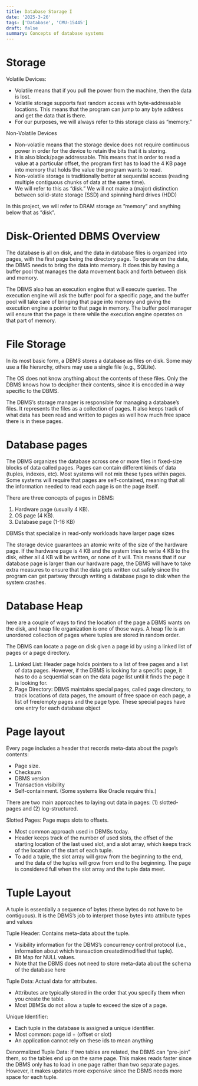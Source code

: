 ```yaml
---
title: Database Storage I
date: '2025-3-26'
tags: ['Database', 'CMU-15445']
draft: false
summary: Concepts of database systems
---
```

# Storage

Volatile Devices: 
- Volatile means that if you pull the power from the machine, then the data is lost.
- Volatile storage supports fast random access with byte-addressable locations. This means that the program can jump to any byte address and get the data that is there.
- For our purposes, we will always refer to this storage class as “memory.”

Non-Volatile Devices
- Non-volatile means that the storage device does not require continuous power in order for the device to retain the bits that it is storing.
- It is also block/page addressable. This means that in order to read a value at a particular offset, the program first has to load the 4 KB page into memory that holds the value the program wants to read.
- Non-volatile storage is traditionally better at sequential access (reading multiple contiguous chunks of data at the same time).
- We will refer to this as “disk.” We will not make a (major) distinction between solid-state storage (SSD) and spinning hard drives (HDD)

In this project, we will refer to DRAM storage as ”memory” and anything below that as ”disk”.


# Disk-Oriented DBMS Overview
The database is all on disk, and the data in database files is organized into pages, with the first page being the directory page. To operate on the data, the DBMS needs to bring the data into memory.  It does this by having a buffer pool that manages the data movement back and forth between disk and memory.

The DBMS also has an execution engine that will execute queries. The execution engine will ask the buffer pool for a specific page, and the buffer pool will take care of bringing that page into memory and giving the execution engine a pointer to that page in memory. The buffer pool manager will ensure that the page is there while the execution engine operates on that part of memory.

# File Storage
In its most basic form, a DBMS stores a database as files on disk. Some may use a file hierarchy, others may use a single file (e.g., SQLite).

The OS does not know anything about the contents of these files. Only the DBMS knows how to decipher their contents, since it is encoded in a way specific to the DBMS.

The DBMS’s storage manager is responsible for managing a database’s files. It represents the files as a collection of pages. It also keeps track of what data has been read and written to pages as well how much free space there is in these pages.

# Database pages
The DBMS organizes the database across one or more files in fixed-size blocks of data called pages. Pages can contain different kinds of data (tuples, indexes, etc). Most systems will not mix these types within pages. Some systems will require that pages are self-contained, meaning that all the information needed to
read each page is on the page itself.

There are three concepts of pages in DBMS:
1. Hardware page (usually 4 KB).
2. OS page (4 KB).
3. Database page (1-16 KB)

DBMSs that specialize in read-only workloads have larger page sizes

The storage device guarantees an atomic write of the size of the hardware page. If the hardware page is 4 KB and the system tries to write 4 KB to the disk, either all 4 KB will be written, or none of it will. This means that if our database page is larger than our hardware page, the DBMS will have to take extra measures to ensure that the data gets written out safely since the program can get partway through writing a database page to disk when the system crashes.

# Database Heap
here are a couple of ways to find the location of the page a DBMS wants on the disk, and heap file organization is one of those ways. A heap file is an unordered collection of pages where tuples are stored in random order.

The DBMS can locate a page on disk given a page id by using a linked list of pages or a page directory.

1.  Linked List: Header page holds pointers to a list of free pages and a list of data pages. However, if the DBMS is looking for a specific page, it has to do a sequential scan on the data page list until it finds the page it is looking for.
2. Page Directory: DBMS maintains special pages, called page directory, to track locations of data pages, the amount of free space on each page, a list of free/empty pages and the page type. These special pages have one entry for each database object

# Page layout
Every page includes a header that records meta-data about the page’s contents:
- Page size.
- Checksum
- DBMS version
- Transaction visibility
- Self-containment. (Some systems like Oracle require this.)

There are two main approaches to laying out data in pages: (1) slotted-pages and (2) log-structured.

Slotted Pages: Page maps slots to offsets.
- Most common approach used in DBMSs today.
- Header keeps track of the number of used slots, the offset of the starting location of the last used slot, and a slot array, which keeps track of the location of the start of each tuple.
- To add a tuple, the slot array will grow from the beginning to the end, and the data of the tuples will grow from end to the beginning. The page is considered full when the slot array and the tuple data meet.

# Tuple Layout
A tuple is essentially a sequence of bytes (these bytes do not have to be contiguous). It is the DBMS’s job to interpret those bytes into attribute types and values

Tuple Header: Contains meta-data about the tuple.
- Visibility information for the DBMS’s concurrency control protocol (i.e., information about which transaction created/modified that tuple).
- Bit Map for NULL values.
- Note that the DBMS does not need to store meta-data about the schema of the database here

Tuple Data: Actual data for attributes.
- Attributes are typically stored in the order that you specify them when you create the table.
- Most DBMSs do not allow a tuple to exceed the size of a page.

Unique Identifier:
- Each tuple in the database is assigned a unique identifier.
- Most common: page id + (offset or slot)
- An application cannot rely on these ids to mean anything


Denormalized Tuple Data: If two tables are related, the DBMS can “pre-join” them, so the tables end up on the same page. This makes reads faster since the DBMS only has to load in one page rather than two separate pages. However, it makes updates more expensive since the DBMS needs more space for each tuple.